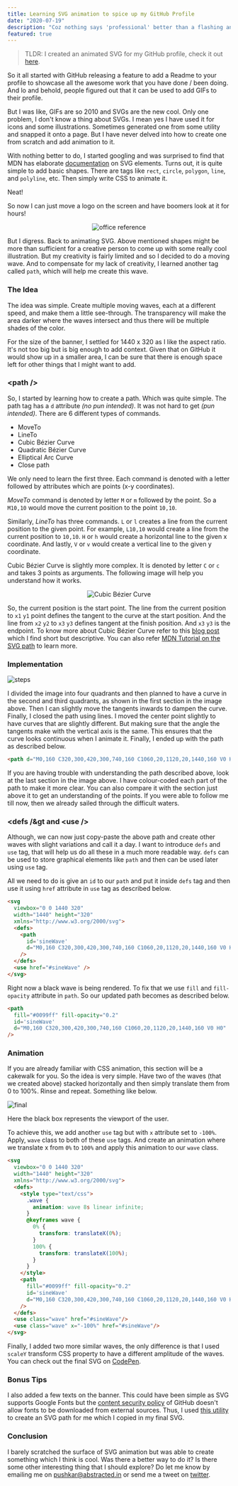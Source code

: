 ```yaml
---
title: Learning SVG animation to spice up my GitHub Profile
date: "2020-07-19"
description: "Coz nothing says 'professional' better than a flashing animation."
featured: true
---
```


> TLDR: I created an animated SVG for my GitHub profile, check it out [here](https://github.com/pushkar8723).

So it all started with GitHub releasing a feature to add a Readme to your profile to showcase all the
awesome work that you have done / been doing. And lo and behold, people figured out that it can be used to
add GIFs to their profile.

But I was like, GIFs are so 2010 and SVGs are the new cool. Only one problem, I don't know a thing about SVGs.
I mean yes I have used it for icons and some illustrations. Sometimes generated one from some utility and snapped
it onto a page. But I have never delved into how to create one from scratch and add animation to it.

With nothing better to do, I started googling and was surprised to find that MDN has elaborate
[documentation](https://developer.mozilla.org/en-US/docs/Web/SVG/Element) on SVG elements. Turns out, it
is quite simple to add basic shapes. There are tags like `rect`, `circle`, `polygon`, `line`, and `polyline`,
etc. Then simply write CSS to animate it. 

Neat! 

So now I can just move a logo on the screen and have boomers look at it for hours!

<p align="center">
    <img src="https://user-images.githubusercontent.com/2996493/87858782-0cf16480-c94e-11ea-8a96-b74bd009122d.gif" alt="office reference" />
</p>

But I digress. Back to animating SVG. Above mentioned shapes might be more than sufficient for a creative
person to come up with some really cool illustration. But my creativity is fairly limited and so I decided to
do a moving wave. And to compensate for my lack of creativity, I learned another tag called `path`, which
will help me create this wave.

### The Idea

The idea was simple. Create multiple moving waves, each at a different speed, and make them a little see-through.
The transparency will make the area darker where the waves intersect and thus there will be multiple
shades of the color.

For the size of the banner, I settled for 1440 x 320 as I like the aspect ratio. It's not too big but is
big enough to add context. Given that on GitHub it would show up in a smaller area, I can be sure that there
is enough space left for other things that I might want to add.

### &lt;path /&gt;

So, I started by learning how to create a path. Which was quite simple. The path tag has a `d` attribute
_(no pun intended)_. It was not hard to get _(pun intended)_. There are 6 different types of commands.

- MoveTo
- LineTo
- Cubic Bézier Curve
- Quadratic Bézier Curve
- Elliptical Arc Curve
- Close path

We only need to learn the first three. Each command is denoted with a letter followed by attributes which are
points (x-y coordinates).

*MoveTo* command is denoted by letter `M` or `m` followed by the point. So a `M10,10` would move the current
position to the point `10,10`.

Similarly, *LineTo* has three commands.
`L` or `l` creates a line from the current position to the given point. For example, `L10,10` would create a line
from the current position to `10,10`. `H` or `h` would create a horizontal line to the given x coordinate. And
lastly, `V` or `v` would create a vertical line to the given y coordinate.

Cubic Bézier Curve is slightly more complex. It is denoted by letter `C` or `c` and takes 3 points as arguments.
The following image will help you understand how it works.

<p align="center">
    <img
        src="https://user-images.githubusercontent.com/2996493/87860353-72e3e900-c95a-11ea-8731-e3828728c60e.png"
        alt="Cubic Bézier Curve"
        style={{ maxWidth: '75%' }}
    />
</p>

So, the current position is the start point. The line from the current position to `x1` `y1` point defines the
tangent to the curve at the start position. And the line from `x2` `y2` to `x3` `y3` defines tangent at the finish
position. And `x3` `y3` is the endpoint. To know more about Cubic Bézier Curve refer to this
[blog post](https://www.johndcook.com/blog/2009/12/21/bezier-basics/) which I find short but descriptive.
You can also refer [MDN Tutorial on the SVG path](https://developer.mozilla.org/en-US/docs/Web/SVG/Tutorial/Paths)
to learn more.

### Implementation

![steps](https://user-images.githubusercontent.com/2996493/87860669-eab31300-c95c-11ea-8b40-a937a3c077b4.png)

I divided the image into four quadrants and then planned to have a curve in the second and third quadrants, as
shown in the first section in the image above. Then I can slightly move the tangents inwards to dampen the 
curve. Finally, I closed the path using lines. I moved the center point slightly to have curves that are 
slightly different. But making sure that the angle the tangents make with the vertical axis is the same. This
ensures that the  curve looks continuous when I animate it. Finally, I ended up with the path as described
below.

```HTML
<path d="M0,160 C320,300,420,300,740,160 C1060,20,1120,20,1440,160 V0 H0" />
```
If you are having trouble with understanding the path described above, look at the last section in the image
above. I have colour-coded each part of the path to make it more clear. You can also compare it with
the section just above it to get an understanding of the points. If you were able to follow me till now,
then we already sailed through the difficult waters.

### &lt;defs /&gt and &lt;use /&gt;

Although, we can now just copy-paste the above path and create other waves with slight variations and call it
a day. I want to introduce `defs` and `use` tag, that will help us do all these in a much more readable way.
`defs` can be used to store graphical elements like `path` and then can be used later using `use` tag.

All we need to do is give an `id` to our `path` and put it inside `defs` tag and then use it using `href`
attribute in `use` tag as described below.

```HTML {6-9,11-11}
<svg
  viewbox="0 0 1440 320"
  width="1440" height="320" 
  xmlns="http://www.w3.org/2000/svg">
  <defs>
    <path
      id='sineWave'
      d="M0,160 C320,300,420,300,740,160 C1060,20,1120,20,1440,160 V0 H0"
    />
  </defs>
  <use href="#sineWave" />
</svg>
```

Right now a black wave is being rendered. To fix that we use `fill` and `fill-opacity` attribute in
`path`. So our updated path becomes as described below.

```HTML {2}
<path
  fill="#0099ff" fill-opacity="0.2"
  id='sineWave'
  d="M0,160 C320,300,420,300,740,160 C1060,20,1120,20,1440,160 V0 H0"
/>
```

### Animation

If you are already familiar with CSS animation, this section will be a cakewalk for you. So the idea is
very simple. Have two of the waves (that we created above) stacked horizontally and then simply translate
them from 0 to 100%. Rinse and repeat. Something like below.

![final](https://user-images.githubusercontent.com/2996493/87861537-d4a95080-c964-11ea-94c3-1eb5f300e100.png)

Here the black box represents the viewport of the user.

To achieve this, we add another `use` tag but with `x` attribute set to `-100%`. Apply, `wave` class to both
of these `use` tags. And create an animation where we translate x from `0%` to `100%` and apply this
animation to our `wave` class.

```HTML {6-18,26-26}
<svg
  viewbox="0 0 1440 320"
  width="1440" height="320" 
  xmlns="http://www.w3.org/2000/svg">
  <defs>
    <style type="text/css">
      .wave {
        animation: wave 8s linear infinite;
      }
      @keyframes wave {
        0% {
          transform: translateX(0%);
        }
        100% {
          transform: translateX(100%);
        }
      }
    </style>
    <path
      fill="#0099ff" fill-opacity="0.2"
      id='sineWave'
      d="M0,160 C320,300,420,300,740,160 C1060,20,1120,20,1440,160 V0 H0"
    />
  </defs>
  <use class="wave" href="#sineWave"/>
  <use class="wave" x="-100%" href="#sineWave"/>
</svg>
```

Finally, I added two more similar waves, the only difference is that I used `scaleY` transform CSS property
to have a different amplitude of the waves. You can check out the final SVG on
[CodePen](https://codepen.io/pushkar8723/pen/eYJQVvE).

### Bonus Tips

I also added a few texts on the banner. This could have been simple as SVG supports Google Fonts but the
[content security policy](https://developer.mozilla.org/en-US/docs/Web/HTTP/CSP) of GitHub doesn't allow
fonts to be downloaded from external sources. Thus, I used 
[this utility](https://danmarshall.github.io/google-font-to-svg-path/) to create an SVG path for me which
I copied in my final SVG.

### Conclusion

I barely scratched the surface of SVG animation but was able to create something which I think is cool.
Was there a better way to do it? Is there some other interesting thing that I should explore? Do let me
know by emailing me on [pushkar@abstracted.in](mailto:pushkar@abstracted.in) or send me a tweet on
[twitter](https://twitter.com/pushkar8723).